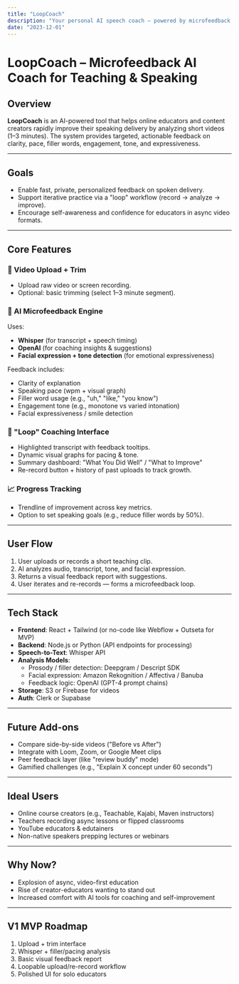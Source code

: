 ```yaml
---
title: "LoopCoach"
description: "Your personal AI speech coach — powered by microfeedback loops"
date: "2023-12-01"
---
```


# LoopCoach – Microfeedback AI Coach for Teaching & Speaking

## Overview

**LoopCoach** is an AI-powered tool that helps online educators and content creators rapidly improve their speaking delivery by analyzing short videos (1–3 minutes). The system provides targeted, actionable feedback on clarity, pace, filler words, engagement, tone, and expressiveness.

---

## Goals

- Enable fast, private, personalized feedback on spoken delivery.
- Support iterative practice via a "loop" workflow (record → analyze → improve).
- Encourage self-awareness and confidence for educators in async video formats.

---

## Core Features

### 🎥 Video Upload + Trim
- Upload raw video or screen recording.
- Optional: basic trimming (select 1–3 minute segment).

### 🧠 AI Microfeedback Engine
Uses:
- **Whisper** (for transcript + speech timing)
- **OpenAI** (for coaching insights & suggestions)
- **Facial expression + tone detection** (for emotional expressiveness)

Feedback includes:
- Clarity of explanation
- Speaking pace (wpm + visual graph)
- Filler word usage (e.g., "uh," "like," "you know")
- Engagement tone (e.g., monotone vs varied intonation)
- Facial expressiveness / smile detection

### 🔁 "Loop" Coaching Interface
- Highlighted transcript with feedback tooltips.
- Dynamic visual graphs for pacing & tone.
- Summary dashboard: "What You Did Well" / "What to Improve"
- Re-record button + history of past uploads to track growth.

### 📈 Progress Tracking
- Trendline of improvement across key metrics.
- Option to set speaking goals (e.g., reduce filler words by 50%).

---

## User Flow

1. User uploads or records a short teaching clip.
2. AI analyzes audio, transcript, tone, and facial expression.
3. Returns a visual feedback report with suggestions.
4. User iterates and re-records — forms a microfeedback loop.

---

## Tech Stack

- **Frontend**: React + Tailwind (or no-code like Webflow + Outseta for MVP)
- **Backend**: Node.js or Python (API endpoints for processing)
- **Speech-to-Text**: Whisper API
- **Analysis Models**:
  - Prosody / filler detection: Deepgram / Descript SDK
  - Facial expression: Amazon Rekognition / Affectiva / Banuba
  - Feedback logic: OpenAI (GPT-4 prompt chains)
- **Storage**: S3 or Firebase for videos
- **Auth**: Clerk or Supabase

---

## Future Add-ons

- Compare side-by-side videos ("Before vs After")
- Integrate with Loom, Zoom, or Google Meet clips
- Peer feedback layer (like "review buddy" mode)
- Gamified challenges (e.g., "Explain X concept under 60 seconds")

---

## Ideal Users

- Online course creators (e.g., Teachable, Kajabi, Maven instructors)
- Teachers recording async lessons or flipped classrooms
- YouTube educators & edutainers
- Non-native speakers prepping lectures or webinars

---

## Why Now?

- Explosion of async, video-first education
- Rise of creator-educators wanting to stand out
- Increased comfort with AI tools for coaching and self-improvement

---

## V1 MVP Roadmap

1. Upload + trim interface
2. Whisper + filler/pacing analysis
3. Basic visual feedback report
4. Loopable upload/re-record workflow
5. Polished UI for solo educators 